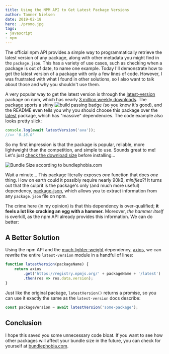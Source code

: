 ```yaml
---
title: Using the NPM API to Get Latest Package Versions
author: Tanner Nielsen
date: 2019-02-18
hero: ./promo.jpg
tags:
- javascript
- npm
---
```


The official npm API provides a simple way to programmatically retrieve the latest version of any package, along with other metadata you might find in the `package.json`.  This has a variety of use cases, such as checking when a package is out of date, to name one example.  Today I'll demonstrate how to get the latest version of a package with only a few lines of code.  However, I was frustrated with what I found in other solutions, so I also want to talk about those and why you shouldn't use them.

A very popular way to get the latest version is through the [latest-version](https://www.npmjs.com/package/latest-version) package on npm, which has nearly [3 million weekly downloads](https://www.npmtrends.com/latest-version).  The package sports a shiny ![build passing](https://badgen.net/badge/build/passing/green) badge (so you know it's good), and the README even tells you why you should choose this package over the [latest](https://www.npmjs.com/package/latest) package, which has "massive" dependencies.  The code example also looks pretty slick:

```javascript
console.log(await latestVersion('ava'));
//=> '0.18.0'
```

So my first impression is that the package is popular, reliable, more lightweight than the competition, and simple to use.  Sounds great to me!  Let's just [check the download size](https://bundlephobia.com/result?p=latest-version) before installing...

![Bundle Size according to bundlephobia.com](bundle-size.png)

Wait a minute... This package literally exposes _one_ function that does _one_ thing.  How on earth could it possibly require nearly 90kB, _minified?!_  It turns out that the culprit is the package's only (and much more useful) dependency, [package-json](https://www.npmjs.com/package/package-json), which allows you to extract information from any `package.json` file on npm.

The crime here (in my opinion) is that this dependency is over-qualified;  **it feels a lot like cracking an egg with a hammer.**  Moreover, _the hammer itself_ is overkill, as the npm API already provides this information.  We can do better:

## A Better Solution
Using the npm API and the [much lighter-weight](https://bundlephobia.com/result?p=axios@0.18.0) dependency, [axios](https://www.npmjs.com/package/axios), we can rewrite the entire `latest-version` module in a handful of lines:

```javascript
function latestVersion(packageName) {
    return axios
        .get('https://registry.npmjs.org/' + packageName + '/latest')
        .then(res => res.data.version);
}
```

Just like the original package, `latestVersion()` returns a promise, so you can use it exactly the same as the `latest-version` docs describe:

```javascript
const packageVersion = await latestVersion('some-package');
```

## Conclusion
I hope this saved you some unnecessary code bloat.  If you want to see how other packages will affect your bundle size in the future, you can check for yourself at [bundlephobia.com](https://bundlephobia.com).

